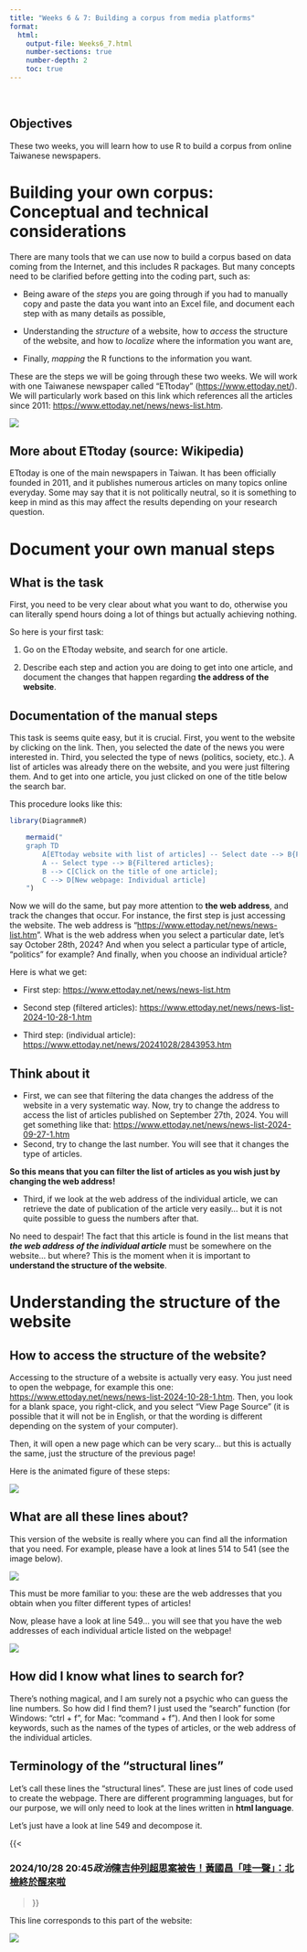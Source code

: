 ```yaml
---
title: "Weeks 6 & 7: Building a corpus from media platforms"
format: 
  html:
    output-file: Weeks6_7.html
    number-sections: true
    number-depth: 2
    toc: true
---
```


```{=html}
<style>
hr.rounded {
  border-top: 1px solid #E5E4E2;
  border-radius: 5px;
}
</style>
```

<br>

::: {.callout-warning icon="false"}
## Objectives

These two weeks, you will learn how to use R to build a corpus from online Taiwanese newspapers.
:::

# Building your own corpus: Conceptual and technical considerations

There are many tools that we can use now to build a corpus based on data coming from the Internet, and this includes R packages. But many concepts need to be clarified before getting into the coding part, such as:

-   Being aware of the *steps* you are going through if you had to manually copy and paste the data you want into an Excel file, and document each step with as many details as possible,

-   Understanding the *structure* of a website, how to *access* the structure of the website, and how to *localize* where the information you want are,

-   Finally, *mapping* the R functions to the information you want.

These are the steps we will be going through these two weeks. We will work with one Taiwanese newspaper called "ETtoday" (<https://www.ettoday.net/>). We will particularly work based on this link which references all the articles since 2011: <https://www.ettoday.net/news/news-list.htm>.

![](assets/images/ETtoday_logo.png)

::: {.callout-warning icon="false"}
## More about ETtoday (source: Wikipedia)

ETtoday is one of the main newspapers in Taiwan. It has been officially founded in 2011, and it publishes numerous articles on many topics online everyday. Some may say that it is not politically neutral, so it is something to keep in mind as this may affect the results depending on your research question.
:::

# Document your own manual steps

## What is the task

First, you need to be very clear about what you want to do, otherwise you can literally spend hours doing a lot of things but actually achieving nothing.

So here is your first task:

1.  Go on the ETtoday website, and search for one article.

2.  Describe each step and action you are doing to get into one article, and document the changes that happen regarding **the address of the website**.

## Documentation of the manual steps

This task is seems quite easy, but it is crucial. First, you went to the website by clicking on the link. Then, you selected the date of the news you were interested in. Third, you selected the type of news (politics, society, etc.). A list of articles was already there on the website, and you were just filtering them. And to get into one article, you just clicked on one of the title below the search bar.

This procedure looks like this:

```r
library(DiagrammeR)
```

```r
    mermaid("
    graph TD
        A[ETtoday website with list of articles] -- Select date --> B{Filtered articles};
        A -- Select type --> B{Filtered articles};
        B --> C[Click on the title of one article];
        C --> D[New webpage: Individual article]
    ")
```

Now we will do the same, but pay more attention to **the web address**, and track the changes that occur. For instance, the first step is just accessing the website. The web address is "<https://www.ettoday.net/news/news-list.htm>". What is the web address when you select a particular date, let's say October 28th, 2024? And when you select a particular type of article, "politics" for example? And finally, when you choose an individual article?

Here is what we get:

-   First step: <https://www.ettoday.net/news/news-list.htm>

-   Second step (filtered articles): <https://www.ettoday.net/news/news-list-2024-10-28-1.htm>

-   Third step: (individual article): <https://www.ettoday.net/news/20241028/2843953.htm>

::: callout-tip
## Think about it

-   First, we can see that filtering the data changes the address of the website in a very systematic way. Now, try to change the address to access the list of articles published on September 27th, 2024. You will get something like that: <https://www.ettoday.net/news/news-list-2024-09-27-1.htm>
-   Second, try to change the last number. You will see that it changes the type of articles.

**So this means that you can filter the list of articles as you wish just by changing the web address!**

-   Third, if we look at the web address of the individual article, we can retrieve the date of publication of the article very easily... but it is not quite possible to guess the numbers after that.
:::

No need to despair! The fact that this article is found in the list means that ***the web address of the individual article*** must be somewhere on the website... but where? This is the moment when it is important to **understand the structure of the website**.

# Understanding the structure of the website

## How to access the structure of the website?

Accessing to the structure of a website is actually very easy. You just need to open the webpage, for example this one: <https://www.ettoday.net/news/news-list-2024-10-28-1.htm>. Then, you look for a blank space, you right-click, and you select "View Page Source" (it is possible that it will not be in English, or that the wording is different depending on the system of your computer).

Then, it will open a new page which can be very scary... but this is actually the same, just the structure of the previous page!

Here is the animated figure of these steps:

![](assets/images/ETtoday_ListArticles_Structure.gif)

## What are all these lines about?

This version of the website is really where you can find all the information that you need. For example, please have a look at lines 514 to 541 (see the image below).

![](assets/images/ETtoday_ListArticleTypes.png)

This must be more familiar to you: these are the web addresses that you obtain when you filter different types of articles!

Now, please have a look at line 549... you will see that you have the web addresses of each individual article listed on the webpage!

![](assets/images/ETtoday_ListAddressIndividualArticles.png)

::: callout-tip
## How did I know what lines to search for?

There's nothing magical, and I am surely not a psychic who can guess the line numbers. So how did I find them? I just used the "search" function (for Windows: "ctrl + f", for Mac: "command + f"). And then I look for some keywords, such as the names of the types of articles, or the web address of the individual articles.
:::

## Terminology of the "structural lines"

Let's call these lines the "structural lines". These are just lines of code used to create the webpage. There are different programming languages, but for our purpose, we will only need to look at the lines written in **html language**.

Let's just have a look at line 549 and decompose it.

{{< <div class="part_list_2"><h3>2024/10/28 20:45<em class="tag c_news">政治</em><a target="_blank" href="https://www.ettoday.net/news/20241028/2843953.htm">陳吉仲列超思案被告！黃國昌「哇一聲」：北檢終於醒來啦</a></h3

</div> >}}

This line corresponds to this part of the website:

![](assets/images/ETtoday_LineExample.png)
